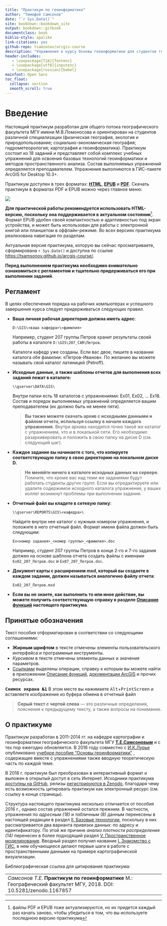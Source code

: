 ```yaml
--- 
title: "Практикум по геоинформатике"
author: "Тимофей Самсонов"
date: "`r Sys.Date()`"
site: bookdown::bookdown_site
output: bookdown::gitbook
documentclass: book
biblio-style: apalike
link-citations: yes
github-repo: tsamsonov/arcgis-course
description: "Упражнения о курсу Основы геоинформатики для студентов географического факультета МГУ имени М.В.Ломоносова"
header-includes:
   - \usepackage[T2A]{fontenc}
   - \usepackage[utf8]{inputenc}
   - \usepackage[russian]{babel}
mainfont: Open Sans
toc_float:
  collapse: section
  smooth_scroll: true
---
```


# Введение{-}

Настоящий практикум разработан для общего потока географического факультета МГУ имени М.В.Ломоносова и ориентирован на студентов различной специализации (физическая география, экология и природопользование; социально-экономическая география; гидрометеорология; картография и геоинформатика). Практикум состоит из 18 заданий и представляет собой комплекс учебных упражнений для освоения базовых технологий геоинформатики и методов пространственного анализа. Состав выполняемых упражнений определяется преподавателем. Упражнения выполняются в ГИС-пакете ArcGIS for Desktop 10.3+.

Практикум доступен в трех форматах: [__HTML__](https://tsamsonov.github.io/arcgis-course/), [__EPUB__](https://tsamsonov.github.io/arcgis-course/arcgis-course.epub) и [__PDF__](https://tsamsonov.github.io/arcgis-course/arcgis-course.pdf). Скачать практикум в форматах PDF и EPUB можно через главное меню:

![](images/download.png)

__Для практической работы рекомендуется использовать HTML-версию, поскольку она поддерживается в актуальном состоянии__^[файлы PDF и EPUB тоже актуализируются, но их придется каждый раз качать заново, чтобы убедиться в том, что вы используете последнюю версию практикума]. Формат EPUB удобен своей компактностью и адаптивностью под экран устройства, и может быть использован для работы с электронной книгой или планшетом в оффлайн-режиме. Во всех версиях практикума реализована навигация по разделам.

Актуальная версия практикума, которую вы сейчас просматриваете, сформирована `r Sys.Date()` и доступна по ссылке <https://tsamsonov.github.io/arcgis-course/>.

__Перед выполнением практикума необходимо внимательно ознакомиться с регламентом и тщательно придерживаться его при выполнении заданий__.

## Регламент {-}

В целях обеспечения порядка на рабочих компьютерах и успешного завершения курса следует придерживаться следующих правил.

- __Ваша личная рабочая директория должна иметь адрес__:

    `D:\GIS\<ваша кафедра>\<фамилия>`

    Например, студент 207 группы Петров хранит результаты своей работы в каталоге `D:\GIS\207_CAR\Петров`.

    Каталоги кафедр уже созданы. Если вас двое, пишите в названии каталога обе фамилии: «Петров-Иванов». По желанию вы можете называть свой каталог латиницей (Petroff).

- __Исходные данные, а также шаблоны отчетов для выполнения всех заданий лежат в каталоге:__

    `\\gserver\DATA\GIS\`

    Внутри папки есть 18 каталогов с упражнениями: Ex01, Ex02, ... Ex18. Состав и порядок выполняемых упражнений определяется вашим преподавателем (их должно быть не менее пяти). 
    
    > __Вы также можете скачать архив с исходными данными и файлом отчета, используя ссылку в начале каждого упражнения.__ Внутри архива находится точно такой же каталог с упражнением, что и в локальной сети. Его необходимо разархивировать и положить в свою папку на диске D (см. следующий шаг).
    
- __Каждое задание вы начинаете с того, что копируете соответствующую папку в свою директорию на локальном диске D.__

    > __Не меняйте ничего в каталоге исходных данных на сервере.__ Помните, что кроме вас над теми же заданиями будут работать студенты других групп. Если вы отредактируете или удалите содержимое исходного каталога упражнения, у ваших коллег возникнут проблемы при выполнении задания. 

- __Отчетный файл вы кладете в сетевую папку__:

    `\\gserver\REPORTS\GIS\<кафедра>\`

    Найдите внутри нее каталог с нужным номером упражнения, и положите в него отчетный файл. Формат имени файла должен быть следующим: 

    `Ex<номер задания>_<номер группы>_<фамилия>.doc`

    Например, студент 207 группы Петров в конце 2-го и 7-го задания должен на основе шаблона отчета создать файлы с именами `Ex02_207_Петров.doc` и `Ex07_207_Петров.doc`.

- __Документ карты с расширением _mxd_, который вы создаете в каждом задании, должен называться аналогично файлу отчета__: 

    `Ex02_207_Петров.mxd`

- __Если вы не знаете, как выполнить то или иное действие, вы можете получить соответствующую справку в разделе [Описание функций](#manual-catalog) настоящего практикума__.

## Принятые обозначения {-}

Текст пособия отформатирован в соответствии со следующими соглашениями:

- __Жирным шрифтом__ в тексте отмечены элементы пользовательского интерфейса и программные инструменты.
- _Курсивом_ в тексте отмечены элементы данных и значения параметров.
- [Ссылками]() выделены операции, справку к которым вы можете найти в приложеении [Описание функций](#manual-catalog), [документации ArcGIS](https://desktop.arcgis.com/ru/documentation/) и прочих ресурсах.

<kbd>__Снимок экрана №1__</kbd> В этом месте вы нажимаете <kbd>Alt</kbd>+<kbd>PrintScreen</kbd> и вставляете изображение из буфера обмена в отчетный файл

> __Серый текст с чертой слева__ — это различные определения, пояснения к предыдущему тексту, а также вопросы на понимание.

## О практикуме {-}

Практикум разработан в 2011-2014 гг. на кафедре картографии и геоинформатики географического факультета МГУ [__Т.Е.Самсоновым__](https://istina.msu.ru/profile/tsamsonov/) и с тех пор ежегодно обновляется. В 2016 году совместно с [И.К.Лурье](https://istina.msu.ru/profile/IK_Lurie/) опубликовано [учебное пособие "Основы геоинформатики"](https://istina.msu.ru/download/45821659/1ej66u:uSUtcUS-XmdMMyRRpC-yflDmCv8/) , содержащее вместе с упражнениями также вводную теоретическую часть по каждой теме.

В 2018 г. практикум был преобразован в интерактивный формат и выложен в открытый доступ в сеть Интернет. Исходники практикума [доступны на GitHub](https://github.com/tsamsonov/arcgis-course), релизы [регистрируются в Zenodo](https://zenodo.org/record/1167857), благодаря чему есть возможность цитировать практикум как электронный ресурс (см. ссылку в конце страницы).

Структура настоящего практикума несколько отличается от пособия 2016 г., однако состав упражнений остался прежним. В частности, упражнения по _адресным (18)_ и _табличным (8)_ данным перенесены в настоящей редакции в раздел [II. Базовые технологии](#map-ref-general), поскольку в них рассматривается два варианта привязки данных: по адресу и идентификатору. По этой же причине _анализ плотности распределения (14)_ перенесен в более подходящий раздел [V. Пространственное моделирование](#density-analysis). Вводный раздел получил название [I. Знакомство с ГИС](#map-design-quaternary), в нем обучающиеся делают первые шаги в работе с пространственными данными на примере картографической визуализации.

Библиографическая ссылка для цитирования практикума:

----
_Самсонов Т.Е._ **Практикум по геоинформатике** М.: Географический факультет МГУ, 2018. DOI: 10.5281/zenodo.1167857
----